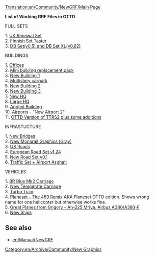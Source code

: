 [[Translation:en/Community/NewGRF/Main Page]]
[[Category:en/Archive/Community/New Graphics]]

'''List of Working GRF Files in OTTD'''

FULL SETS

1. [http://www.tt-forums.net/viewtopic.php?t=14785 UK Renewal Set]<br>
2. [http://www.users.tt-forums.net/finnish/Downloads.html Finnish Set Taster]<br>
3. [http://www.ewetel.net/~michael.blunck/ttd/download.html DB Set(v0.5) and DB Set XL(v0.82)]<br>


BUILDINGS

1. [http://www.bornacorn.com/Offices.zip Offices]<br>
2. [http://www.bornacorn.com/brp.zip Mini building replacement pack]<br>
3. [http://www.bornacorn.com/newoffice3.zip New Building 1]<br>
4. [http://www.bornacorn.com/mscp.rar Multistory carpark]<br>
5. [http://www.bornacorn.com/office.zip New Building 2]<br>
6. [http://www.bornacorn.com/newofficebuilding.zip New Building 3]<br>
7. [http://www.bornacorn.com/newhq.rar New HQ]<br>
8. [http://www.bornacorn.com/bighq.rar Large HQ]<br>
9. [http://www.bornacorn.com/anglebuilding.zip Angled Building]<br>
10. [http://www.tt-terminal.co.uk/downloads.shtml  Airports - "New Airport 2"] <br>
11. [http://www.tt-forums.net/viewtopic.php?t=20781 OTTD Version of TTRS2 plus some additions] <br>


INFRASTUCTURE

1. [http://www.tt-forums.net/viewtopic.php?p=203935#203935 New Bridges] <br>
2. [http://george.zernebok.net/newgrf/newgrf.html New Monorail Graphics (Gray)] <br>
3. [http://www.as-st.com/ttd/newusa/files/usroadsw.zip US Roads]<br>
4. [http://www.tt-forums.net/viewtopic.php?p=229255#229255 European Road Set v1.24]<br>
5. [http://www.bornacorn.com/downloads.shtml New Road Set v0.1]<br>
6. [http://users2.tt-forums.net/ttdur/ttdur.htm Traffic Set + Airport Asphalt]<br>


VEHICLES

1. [http://www.bornacorn.com/news/mk2.grf BR Blue Mk2 Carriage]<br>
2. [http://www.bornacorn.com/newcarriagew.zip  New Temperate Carriage]<br>
3. [http://www.bornacorn.com/lakie/turbotrain/turbotrainw.grf Turbo Train]<br>
4. [http://www.as-st.com/ttd/planes/files/planesetottd.zip Planeset - The 459 Remix] AKA Planeset OTTD edition. Shows wrong name for one helicopter but otherwise works fine.<br>
5. [http://forums.ttdrussia.net/viewtopic.php?t=435 Great Planes from Grigory - An-225 Mriya, Airbus A380/A380-F]<br>
6. [http://www.ttdpatch.net/newgrf/20/newshipsw.zip New Ships]<br>


== See also ==
* [[en/Manual/NewGRF]]